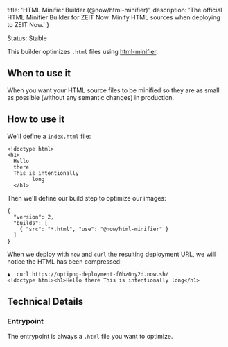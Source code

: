 
  title: 'HTML Minifier Builder (@now/html-minifier)',
  description:
    'The official HTML Minifier Builder for ZEIT Now. Minify HTML sources when deploying to ZEIT Now.'
}

<Tag>Status: Stable</Tag>

This builder optimizes `.html` files using [html-minifier](https://github.com/kangax/html-minifier).

## When to use it

When you want your HTML source files to be minified so they are as small as possible (without any semantic changes) in production.

## How to use it

We'll define a `index.html` file:

```
<!doctype html>
<h1>
  Hello
  there
  This is intentionally
        long
  </h1>
```

Then we'll define our build step to optimize our images:

```
{
  "version": 2,
  "builds": [
    { "src": "*.html", "use": "@now/html-minifier" }
  ]
}
```

When we deploy with `now` and `curl` the resulting deployment URL, we will notice the HTML has been compressed:

```
▲  curl https://optipng-deployment-f0hz0ny2d.now.sh/
<!doctype html><h1>Hello there This is intentionally long</h1>
```

## Technical Details

### Entrypoint

The entrypoint is always a `.html` file you want to optimize.

